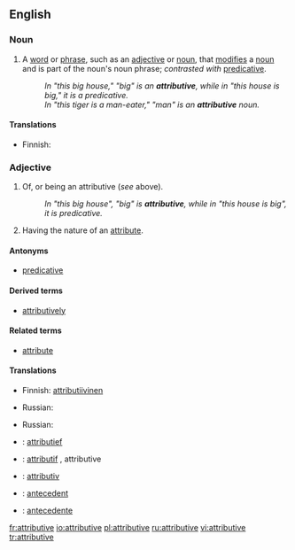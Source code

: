 ==English==

===Noun===
{{wikipedia}}
{{en-noun}}

# {{grammar}} A [[word]] or [[phrase]], such as an [[adjective]] or [[noun]], that [[modify|modifies]] a [[noun]] and is part of the noun's noun phrase; ''contrasted with'' [[predicative]].
#:''In "this big house," "big" is an '''attributive''', while in "this house is big," it is a predicative.''
#:''In "this tiger is a man-eater," "man" is an '''attributive''' noun.''

====Translations====
{{trans-top|a word or phrase that modifies a noun and is part of the noun's noun phrase}}
*Finnish: {{t-|fi|attributiivi}}
{{trans-mid}}
{{trans-bottom}}

===Adjective===
{{en-adj}}

# {{grammar}} Of, or being an attributive (''see'' above).
#: ''In "this big house", "big" is '''attributive''', while in "this house is big", it is predicative.''
# Having the nature of an [[attribute]].

====Antonyms====
* [[predicative]]

====Derived terms====
* [[attributively]]

====Related terms====
* [[attribute]]

====Translations====
{{trans-top|of, or being an attributive}}
*Finnish: [[attributiivinen]]
{{trans-mid}}
*Russian: {{t|ru|определительный|sc=Cyrl|tr=opredelítel'nyj}}
{{trans-bottom}}

{{trans-top|having the nature of an attribute}}
{{trans-mid}}
*Russian: {{t|ru|атрибутивный|sc=Cyrl|tr=atributívnyj}}
{{trans-bottom}}

{{checktrans-top}}
*{{ttbc|Dutch}}: [[attributief]]
*{{ttbc|French}}: [[attributif]] {{m}}, attributive {{f}}
*{{ttbc|German}}: [[attributiv]]
{{checktrans-mid}}
*{{ttbc|Latin}}: [[antecedent#Latin|antecedent]]
*{{ttbc|Spanish}}: [[antecedente]]
{{checktrans-bottom}}

[[fr:attributive]]
[[io:attributive]]
[[pl:attributive]]
[[ru:attributive]]
[[vi:attributive]]
[[tr:attributive]]